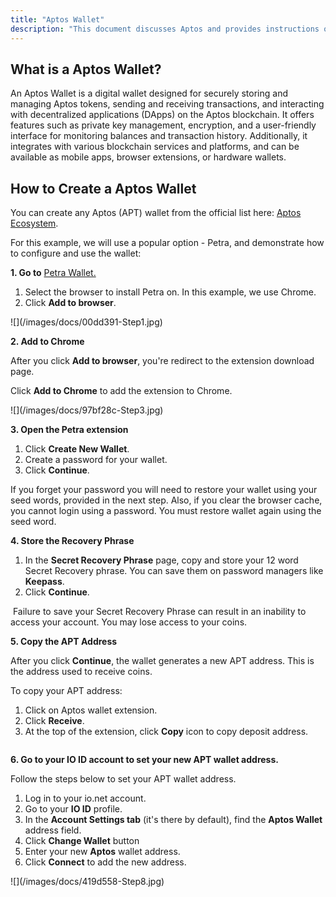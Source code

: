 ```yaml
---
title: "Aptos Wallet"
description: "This document discusses Aptos and provides instructions on how to create a Aptos Wallet."
---
```


## What is a Aptos Wallet?

An <Tooltip tip="Aptos - Aptos is a blockchain platform designed forhigh scalability, security, and efficiency. It supportsfast transactions, smart contracts, and decentralizedapplications (DApps). Aptos also focuses onproviding a user-friendly experience and robustdeveloper tools.dk">Aptos</Tooltip> Wallet is a digital wallet designed for securely storing and managing Aptos tokens, sending and receiving transactions, and interacting with decentralized applications (DApps) on the Aptos blockchain. It offers features such as private key management, encryption, and a user-friendly interface for monitoring balances and transaction history. Additionally, it integrates with various blockchain services and platforms, and can be available as mobile apps, browser extensions, or hardware wallets.

## How to Create a Aptos Wallet

You can create any Aptos (APT) wallet from the official list here: [Aptos Ecosystem](https://aptosfoundation.org/ecosystem/projects/wallets).

For this example, we will use a popular option - Petra, and demonstrate how to configure and use the wallet:

**1. Go to** [Petra Wallet.](https://petra.app/)

1. Select the browser to install Petra on. In this example, we use Chrome.
2. Click **Add to browser**.

<Frame>
  ![](/images/docs/00dd391-Step1.jpg)
</Frame>

**2. Add to Chrome**

After you click **Add to browser**, you're redirect to the extension download page.

Click **Add to Chrome** to add the extension to Chrome.

<Frame>
  ![](/images/docs/97bf28c-Step3.jpg)
</Frame>

**3. Open the Petra extension**

1. Click **Create New Wallet**.
2. Create a password for your wallet.
3. Click **Continue**.

<Info>
  If you forget your password you will need to restore your wallet using your seed words, provided in the next step. Also, if you clear the browser cache, you cannot login using a password. You must restore wallet again using the seed word.
</Info>

<Frame>
  <img
    src="/images/docs/cc6428a-Step5.jpg"
    alt=""
    className="mx-auto"
    style={{ width:"92%" }}
  />
</Frame>

**4. Store the Recovery Phrase**

1. In the **Secret Recovery Phrase** page, copy and store your 12 word Secret Recovery phrase. You can save them on password managers like **Keepass**.
2. Click **Continue**.

<Frame>
  <img
    src="/images/docs/c46f068-Step6.jpg"
    alt=""
    className="mx-auto"
    style={{ width:"90%" }}
  />
</Frame>

<Warning>
  Failure to save your Secret Recovery Phrase can result in an inability to access your account. You may lose access to your coins.
</Warning>

**5. Copy the APT Address**

After you click **Continue**, the wallet generates a new APT address. This is the address used to receive coins.

To copy your APT address:

1. Click on Aptos wallet extension.
2. Click **Receive**.
3. At the top of the extension, click **Copy** icon to copy deposit address.

<Frame>
  <img
    src="/images/docs/e5e12da-Step7.jpg"
    alt=""
    className="mx-auto"
    style={{ width:"90%" }}
  />
</Frame>

**6. Go to your IO ID account to set your new APT wallet address.**

Follow the steps below to set your APT wallet address.

1. Log in to your io.net account.
2. Go to your **IO ID** profile.
3. In the **Account Settings tab** (it's there by default), find the **Aptos Wallet** address field.
4. Click **Change Wallet** button
5. Enter your new **Aptos** wallet address.
6. Click **Connect** to add the new address.

<Frame>
  ![](/images/docs/419d558-Step8.jpg)
</Frame>